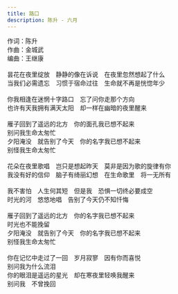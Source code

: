 ```yaml
---
title: 路口
description: 陈升 - 六月
---
```


作词：陈升<br />作曲：金城武<br />编曲：王继康<br /><br />昙花在夜里绽放　静静的像在诉说　在夜里忽然想起了什么<br />当我们必需遗忘　习惯于宿命过往　生命就不再是恍惚年少<br /><br />你我相逢在迷惘十字路口　忘了问你走那个方向<br />也许有天我拥有满天太阳　却一样在幽暗的夜里醒来<br /><br />雁子回到了遥远的北方　你的面孔我已想不起来<br />别问我生命太匆忙<br />夕阳淹没　就告别了今天　你的名字我已想不起来<br />别怪我生命太匆忙<br /><br />花朵在夜里歌唱　岂只是想起昨天　莫非是因为歌的旋律有你<br />我没有好的信仰　脑子有绮丽幻想　在生命歌里　将一无所有<br /><br />我不害怕　人生何其短　但是我　恐惧一切终必要成空<br />时光的河　悠悠地唱　告别了今天仍不知忏悔<br /><br />雁子回到了遥远的北方　你的名字我已想不起来<br />时光也不能挽留<br />夕阳淹没　就告别了今天　你的名字我已想不起来<br />别怪我生命太匆忙<br /><br />你在记忆中走过了一回　岁月寂寥　因有你而喜悦<br />别问我为什么流泪<br />你的眼泪是遥远的星光　却在寒夜里轻唤我醒来<br />别问我　不曾挽回